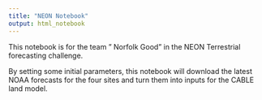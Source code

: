 ```yaml
---
title: "NEON Notebook"
output: html_notebook
---
```


This notebook is for the team " Norfolk Good" in the NEON Terrestrial forecasting
challenge.

By setting some initial parameters, this notebook will download the latest 
NOAA forecasts for the four sites and turn them into inputs for the CABLE land
model.

```r

```


